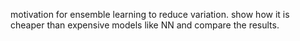 motivation for ensemble learning to reduce variation. show how it is cheaper than expensive models like NN and compare the results. 
